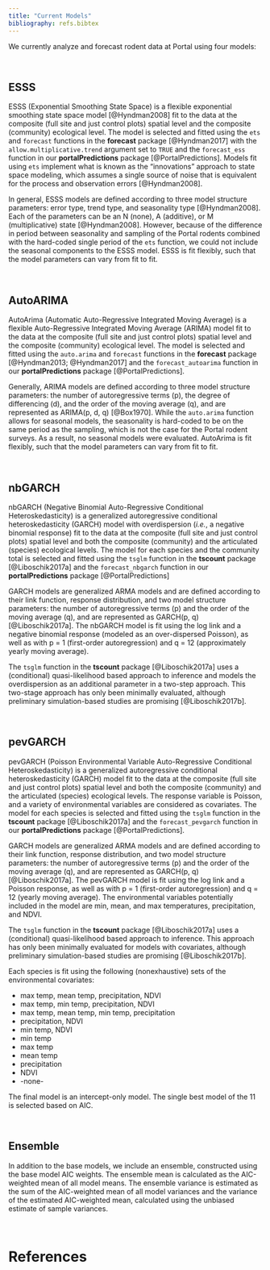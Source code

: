 ```yaml
---
title: "Current Models"
bibliography: refs.bibtex
---
```


We currently analyze and forecast rodent data at Portal using four models:

<br>

## ESSS

ESSS (Exponential Smoothing State Space) is a flexible exponential smoothing 
state space model [@Hyndman2008] fit to the data at the composite (full site
and just control plots) spatial level and the composite (community) ecological
level. The model is selected and fitted using the `ets` and `forecast` 
functions in the **forecast** package [@Hyndman2017] with the 
`allow.multiplicative.trend` argument set to `TRUE` and the `forecast_ess`
function in our **portalPredictions** package [@PortalPredictions]. 
Models fit using `ets` implement what is known as the "innovations" approach 
to state space modeling, which assumes a single source of noise that is 
equivalent for the process and observation errors [@Hyndman2008].

In general, ESSS models are defined according to three model structure 
parameters: error type, trend type, and seasonality type [@Hyndman2008].
Each of the parameters can be an N (none), A (additive), or M (multiplicative)
state [@Hyndman2008]. However, because of the difference in period 
between seasonality and sampling of the Portal rodents combined with the 
hard-coded single period of the `ets` function, we could not include the 
seasonal components to the ESSS model. ESSS is fit flexibly, such that the 
model parameters can vary from fit to fit.

<br>

## AutoARIMA

AutoArima (Automatic Auto-Regressive Integrated Moving Average) is a 
flexible Auto-Regressive Integrated Moving Average (ARIMA) model fit to the 
data at the composite (full site and just control plots) spatial level
and the composite (community) ecological level. The model is selected and 
fitted using the `auto.arima` and `forecast` functions in the **forecast**
package [@Hyndman2013; @Hyndman2017] and the `forecast_autoarima` function 
in our **portalPredictions** package [@PortalPredictions].

Generally, ARIMA models are defined according to three model structure 
parameters: the number of autoregressive terms (p), the degree of differencing 
(d), and the order of the moving average (q), and are represented as 
ARIMA(p, d, q) [@Box1970]. While the `auto.arima` function allows for seasonal
models, the seasonality is hard-coded to be on the same period as the sampling,
which is not the case for the Portal rodent surveys. As a result, no seasonal 
models were evaluated. AutoArima is fit flexibly, such that the model 
parameters can vary from fit to fit.

<br>

## nbGARCH

nbGARCH (Negative Binomial Auto-Regressive Conditional Heteroskedasticity) 
is a generalized autoregressive conditional heteroskedasticity (GARCH) 
model with overdispersion (*i.e.*, a negative binomial response) fit to the 
data at the composite (full site and just control plots) spatial level and both 
the composite (community) and the articulated (species) ecological levels. The 
model for each species and the community total is selected and fitted using the
`tsglm` function in the **tscount** package [@Liboschik2017a] and the 
`forecast_nbgarch` function in our **portalPredictions** package 
[@PortalPredictions]

GARCH models are generalized ARMA models and are defined according to their 
link function, response distribution, and two model structure parameters: the 
number of autoregressive terms (p) and the order of the moving average (q), 
and are represented as GARCH(p, q) [@Liboschik2017a]. The nbGARCH model is fit
using the log link and a negative binomial response (modeled as an
over-dispersed Poisson), as well as with p = 1 (first-order autoregression)
and q = 12 (approximately yearly moving average).

The `tsglm` function in the **tscount** package [@Liboschik2017a] uses a 
(conditional) quasi-likelihood based approach to inference and models the 
overdispersion as an additional parameter in a two-step approach. This 
two-stage approach has only been minimally evaluated, although preliminary 
simulation-based studies are promising [@Liboschik2017b].    

<br>

## pevGARCH

pevGARCH (Poisson Environmental Variable Auto-Regressive Conditional
Heteroskedasticity) is a generalized autoregressive conditional
heteroskedasticity (GARCH) model fit to the data at the composite (full site 
and just control plots) spatial level and both the composite (community) and 
the articulated (species) ecological levels. The response variable is Poisson, 
and a variety of environmental variables are considered as covariates. The 
model for each species is selected and fitted using the `tsglm` function in the
**tscount** package [@Liboschik2017a] and the `forecast_pevgarch` function in
our **portalPredictions** package [@PortalPredictions].

GARCH models are generalized ARMA models and are defined according to their 
link function, response distribution, and two model structure parameters: 
the number of autoregressive terms (p) and the order of the moving average 
(q), and are represented as GARCH(p, q) [@Liboschik2017a]. The pevGARCH model 
is fit using the log link and a Poisson response, as well as with p = 1 
(first-order autoregression) and q = 12 (yearly moving average). The 
environmental variables potentially included in the model are min, mean, and
max temperatures, precipitation, and NDVI. 

The `tsglm` function in the **tscount** package [@Liboschik2017a] uses a
(conditional) quasi-likelihood based approach to inference. This approach has
only been minimally evaluated for models with covariates, although preliminary
simulation-based studies are promising [@Liboschik2017b].  

Each species is fit using the following (nonexhaustive) sets of the 
environmental covariates:

  * max temp, mean temp, precipitation, NDVI
  * max temp, min temp, precipitation, NDVI
  * max temp, mean temp, min temp, precipitation
  * precipitation, NDVI
  * min temp, NDVI
  * min temp
  * max temp
  * mean temp
  * precipitation 
  * NDVI
  * -none-
  
The final model is an intercept-only model. The single best model of the 11 is 
selected based on AIC. 

<br>

## Ensemble

In addition to the base models, we include an ensemble, constructed using the
base model AIC weights. The ensemble mean is calculated as the AIC-weighted
mean of all model means. The ensemble variance is estimated as the sum of 
the AIC-weighted mean of all model variances and the variance of the estimated
AIC-weighted mean, calculated using the unbiased estimate of sample variances.

<br>

# References
